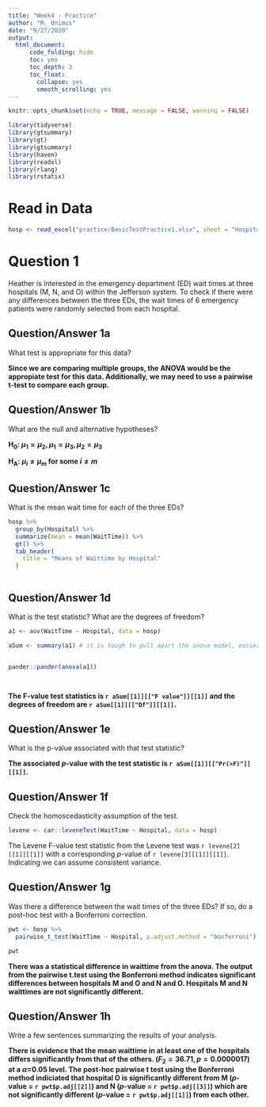 ```yaml
---
title: "Week4 - Practice"
author: "M. Onimus"
date: "9/27/2020"
output: 
  html_document:
      code_folding: hide
      toc: yes
      toc_depth: 3
      toc_float:
        collapse: yes
        smooth_scrolling: yes
---
```


```r
knitr::opts_chunk$set(echo = TRUE, message = FALSE, warning = FALSE)
```


```r
library(tidyverse)
library(gtsummary)
library(gt)
library(gtsummary)
library(haven)
library(readxl)
library(rlang)
library(rstatix)
```

# Read in Data 

```r

hosp <- read_excel("practice/BasicTestPractice1.xlsx", sheet = "Hospital")


```


# Question 1

Heather is interested in the emergency department (ED) wait times at three hospitals (M, N, and O) within the Jefferson system. To check if there were any differences between the three EDs, the wait times of 6 emergency patients were randomly selected from each hospital. 

## Question/Answer 1a

What test is appropriate for this data?

**Since we are comparing multiple groups, the ANOVA would be the appropiate test for this data.  Additionally, we may need to use a pairwise t-test to compare each group.**

## Question/Answer 1b

What are the null and alternative hypotheses? 

**H~0~: $\mu_1=\mu_2, \mu_1=\mu_3, \mu_2=\mu_3$**

**H~A~: $\mu_i \neq \mu_m$ for some $i\neq m$**

## Question/Answer 1c

What is the mean wait time for each of the three EDs?

```r

hosp %>% 
  group_by(Hospital) %>% 
  summarize(mean = mean(WaitTime)) %>% 
  gt() %>% 
  tab_header(
    title = "Means of Waittime by Hospital"
  )



```

## Question/Answer 1d

What is the test statistic? What are the degrees of freedom?

```r



a1 <- aov(WaitTime ~ Hospital, data = hosp)

aSum <- summary(a1) # it is tough to pull apart the anova model, easier with the summary


pander::pander(anova(a1))




```

**The F-value test statistics is `r aSum[[1]][["F value"]][[1]]` and the degrees of freedom are `r aSum[[1]][["Df"]][[1]]`.**

## Question/Answer 1e

What is the p-value associated with that test statistic? 

**The associated $p$-value with the test statistic is `r aSum[[1]][["Pr(>F)"]][[1]]`.**

## Question/Answer 1f

Check the homoscedasticity assumption of the test. 

```r

levene <- car::leveneTest(WaitTime ~ Hospital, data = hosp)


```

The Levene F-value test statistic from the Levene test was `r levene[2][[1]][[1]]` with a corresponding $p$-value of `r levene[3][[1]][[1]]`.  Indicating we can assume consistent variance.

## Question/Answer 1g

Was there a difference between the wait times of the three EDs? If so, do a post-hoc
test with a Bonferroni correction. 

```r

pwt <- hosp %>% 
  pairwise_t_test(WaitTime ~ Hospital, p.adjust.method = "bonferroni")

pwt

```

**There was a statistical difference in waittime from the anova. The output from the pairwise t.test using the Bonferroni method indicates significant differences between hospitals M and O and N and O.  Hospitals M and N waittimes are not significantly different.**


## Question/Answer 1h

Write a few sentences summarizing the results of your analysis. 

**There is evidence that the mean waittime in at least one of the hospitals differs significantly from that of the others. ($F_2 = 36.71, p = 0.0000017$) at a $\alpha$=0.05 level.  The post-hoc pairwise t test using the Bonferroni method indiciated that hospital O is significantly different from M ($p$-value = `r pwt$p.adj[[2]]`) and N ($p$-value = `r pwt$p.adj[[3]]`) which are not significantly different ($p$-value = `r pwt$p.adj[[1]]`) from each other.**

